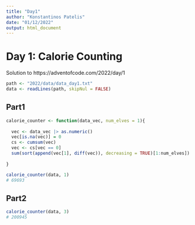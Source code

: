 ```yaml
---
title: "Day1"
author: "Konstantinos Patelis"
date: "01/12/2022"
output: html_document
---
```


# Day 1: Calorie Counting

Solution to https://adventofcode.com/2022/day/1

```r

path <- "2022/data/data_day1.txt"
data <- readLines(path, skipNul = FALSE)

```

## Part1

```r

calorie_counter <- function(data_vec, num_elves = 1){
  
  vec <- data_vec |> as.numeric()
  vec[is.na(vec)] = 0
  cs <- cumsum(vec)
  vec <- cs[vec == 0]
  sum(sort(append(vec[1], diff(vec)), decreasing = TRUE)[1:num_elves])
  
}

calorie_counter(data, 1)
# 69693

```

## Part2

```r

calorie_counter(data, 3)
# 200945

```

